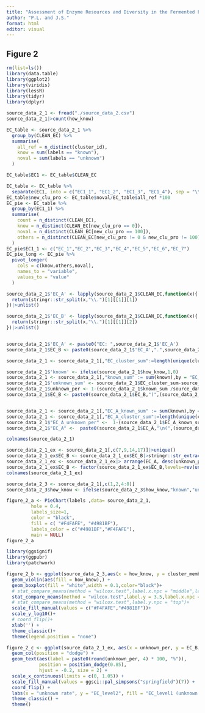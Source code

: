 ```yaml
---
title: "Assessment of Enzyme Resources and Diversity in the Fermented Food Microbiome"
author: "P.L. and J.S."
format: html
editor: visual
---
```


## Figure 2

```r
rm(list=ls())
library(data.table)
library(ggplot2)
library(viridis)
library(lessR)
library(tidyr)
library(dplyr)
```

```r
source_data_2_1 <- fread("./source_data_2.csv")
source_data_2_1|>count(how_know)

EC_table <- source_data_2_1 %>% 
  group_by(CLEAN_EC) %>% 
  summarise(
    all_ref = n_distinct(cluster_id),
    know = sum(labels == "known"),
    noval = sum(labels == "unknown")
  )

EC_table$EC1 <- EC_table$CLEAN_EC

EC_table <- EC_table %>%
  separate(EC1, into = c("EC1_1", "EC1_2", "EC1_3", "EC1_4"), sep = "\\.")
EC_table$new_clu_pro <- EC_table$noval/EC_table$all_ref *100
EC_pie <- EC_table %>%
  group_by(EC1_1) %>%
  summarise(
    count = n_distinct(CLEAN_EC),
    know = n_distinct(CLEAN_EC[new_clu_pro == 0]),
    noval = n_distinct(CLEAN_EC[new_clu_pro == 100]),
    others = n_distinct(CLEAN_EC[new_clu_pro != 0 & new_clu_pro != 100])
  )
EC_pie$EC1_1 <- c("EC_1","EC_2","EC_3","EC_4","EC_5","EC_6","EC_7")
EC_pie_long <- EC_pie %>%
  pivot_longer(
    cols = c(know,others,noval),
    names_to = "variable", 
    values_to = "value"
  )
```

```r
source_data_2_1$'EC_A' <- lapply(source_data_2_1$CLEAN_EC,function(x){
  return(stringr::str_split(x,"\\.")[1][[1]][1])
})|>unlist()

source_data_2_1$'EC_B' <- lapply(source_data_2_1$CLEAN_EC,function(x){
  return(stringr::str_split(x,"\\.")[1][[1]][2])
})|>unlist()


source_data_2_1$'EC_A' <- paste0("EC: ",source_data_2_1$'EC_A')
source_data_2_1$EC_B <- paste0(source_data_2_1$'EC_A',".",source_data_2_1$'EC_B',"._._")

source_data_2_1 <- source_data_2_1[,"EC_cluster_sum":=length(unique(cluster_id)),by = "EC_B"]

source_data_2_1$'known' <- ifelse(source_data_2_1$how_know,1,0)
source_data_2_1 <- source_data_2_1[,"known_sum" := sum(known),by = "EC_B" ]
source_data_2_1$'unknown_sum' <- source_data_2_1$EC_cluster_sum-source_data_2_1$'known_sum'
source_data_2_1$unknown_per <- 1-(source_data_2_1$known_sum /source_data_2_1$EC_cluster_sum)
source_data_2_1$EC_B <- paste0(source_data_2_1$EC_B,"(",(source_data_2_1$unknown_per*100)|>round(2) ,"%)")


source_data_2_1 <- source_data_2_1[,"EC_A_known_sum" := sum(known),by = "EC_A" ]
source_data_2_1 <- source_data_2_1[,"EC_A_cluster_sum":=length(unique(cluster_id)),by = "EC_A"]
source_data_2_1$"EC_A_unknown_per" <-  1-(source_data_2_1$EC_A_known_sum /source_data_2_1$EC_A_cluster_sum)
source_data_2_1$"EC_A" <-  paste0(source_data_2_1$EC_A,"\n(",(source_data_2_1$EC_A_unknown_per*100)|>round(2) ,"%)")

colnames(source_data_2_1)
```

```r
source_data_2_1_ex <- source_data_2_1[,c(7,9,14,17)]|>unique()
source_data_2_1_ex$EC_B <- source_data_2_1_ex$EC_B|>stringr::str_extract(".*(?=\\()")
source_data_2_1_ex <- source_data_2_1_ex|> arrange(EC_A, desc(unknown_per))
source_data_2_1_ex$EC_B <- factor(source_data_2_1_ex$EC_B,levels=rev(unique(source_data_2_1_ex$EC_B)))
colnames(source_data_2_1_ex)
```

```r
source_data_2_3 <- source_data_2_1[,c(1,2,4:8)]
source_data_2_3$how_know <- ifelse(source_data_2_3$how_know,"known","unknown")
```

```r
figure_2_a <- PieChart(labels ,data= source_data_2_1,
         hole = 0.4,
         labels_size=1,
         color = "black",
         fill = c( "#F4FAFE", "#4981BF"),
         labels_color = c("#4981BF","#F4FAFE"),
         main = NULL)
figure_2_a
```

```r
library(ggsignif)
library(ggpubr)
library(patchwork)

figure_2_b <- ggplot(source_data_2_3,aes(x = how_know, y = cluster_members, fill = how_know))+
  geom_violin(aes(fill = how_know),) +
  geom_boxplot(fill = "white",width = 0.1,color="black")+
  # stat_compare_means(method = "wilcox.test",label.x.npc = "middle",label.y.npc = "top",label = "p.signif")+
  stat_compare_means(method = "wilcox.test",label.y = 3.5,label.x.npc = "left")+
  # stat_compare_means(method = "wilcox.test",label.y.npc = "top")+
  scale_fill_manual(values = c("#F4FAFE","#4981BF"))+
  scale_y_log10()+
  # coord_flip()+
  xlab('') +
  theme_classic()+
  theme(legend.position = "none")
```

```r
figure_2_c <- ggplot(source_data_2_1_ex, aes(x = unknown_per, y = EC_B, fill = EC_A)) +
  geom_col(position = "dodge") +
  geom_text(aes(label = paste0(round(unknown_per, 4) * 100, "%")),
            position = position_dodge(0.85),
            hjust = -0.2, size = 2) +
  scale_x_continuous(limits = c(0, 1.05)) +   
  scale_fill_manual(values = ggsci::pal_simpsons("springfield")(7)) +
  coord_flip() +
  labs(x = "unknown rate", y = "EC_level2", fill = "EC_level1 (unknown rate)") +
  theme_classic() +
  theme()
```
